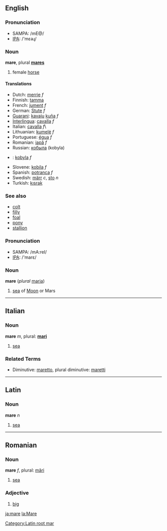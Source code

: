 ==English==
=== Pronunciation ===
*SAMPA: /mE@/
*[[w:IPA|IPA]]: /'mɛəɻ/

=== Noun ===
'''mare''', plural '''[[mares]]'''

# female [[horse]]

==== Translations ====
*Dutch: [[merrie]] ''f''
*Finnish: [[tamma]]
*French: [[jument]] ''f''
*German: [[Stute]] ''f''
*[[Guarani]]: [[kavaju]] [[kuña]] ''f''
*[[Interlingua]]: [[cavalla]] ''f''
*Italian: [[cavalla]] ''f''\
*Lithuanian: [[kumelė]] ''f''
*Portuguese: [[égua]] ''f''
*Romanian: [[iapă]] ''f''
*Russian: [[кобыла]] (kobyla)
*{{sk}}: [[kobyla#Slovak|kobyla]] ''f''
*Slovene: [[kobila]] ''f''
*Spanish: [[potranca]] ''f''
*Swedish: [[märr]] ''c'', [[sto]] ''n''
*Turkish: [[kısrak]]

=== See also ===
*[[colt]]
*[[filly]]
*[[foal]]
*[[pony]]
*[[stallion]]
=== Pronunciation ===
*SAMPA: /mA:reI/
*[[w:IPA|IPA]]: /'marɛ/
===Noun===
'''mare''' (''plural'' [[maria]])

# [[sea]] of [[Moon]] or Mars
----

==Italian==

=== Noun ===

'''mare''' ''m'', plural: '''[[mari]]'''

# [[sea]]

===Related Terms===
*Diminutive: [[maretto]], plural diminutive: [[maretti]]


----

==Latin==

=== Noun ===

'''mare''' ''n''

# [[sea]]

----

==Romanian==

=== Noun ===

'''mare''' ''f'', plural: [[mări]]

# [[sea]]

=== Adjective ===

# [[big]]
[[ja:mare]]
[[la:Mare]]
[[Category:Latin root mar]]
